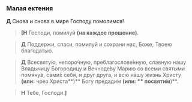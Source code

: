 ### Малая ектения

**Д** Снова и снова в мире Господу помолимся!

> **<b>[</b>Н** Господи, помилуй **(на каждое прошение)**.

> **Д** Поддержи, спаси, помилуй и сохрани нас, Боже, Тво­ею благодатью.

> **Д** Всесвяту́ю, непоро́чную, преблагослове́нную, слав­ную нашу Вла­ды­чицу Богородицу и Вечноде́ву Ма­рию
> со все­ми свя­тыми помяну́в, са­ми́х се­бя, и друг друга, и всю нашу жизнь Христу
> **(или:** чрез Христа**)** Богу пре­да­ди́м **(или: ** по­святи́м**)**.

> **Н** Тебе, Господи.**<b>]</b>**
